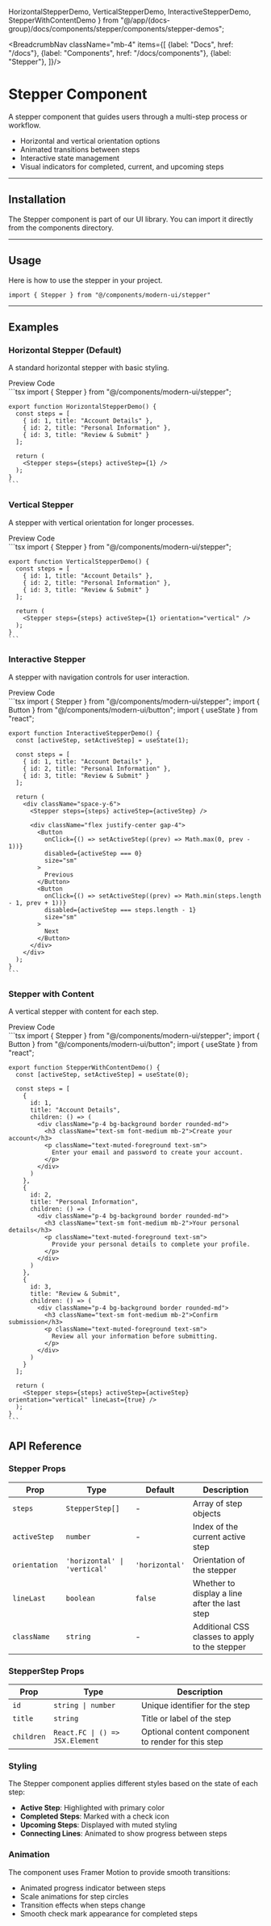   HorizontalStepperDemo,
  VerticalStepperDemo,
  InteractiveStepperDemo,
  StepperWithContentDemo
} from "@/app/(docs-group)/docs/components/stepper/components/stepper-demos";

<BreadcrumbNav className="mb-4" items={[
  {label: "Docs", href: "/docs"},
  {label: "Components", href: "/docs/components"},
  {label: "Stepper"},
]}/>

<PreviewStepper/>

# Stepper Component

A stepper component that guides users through a multi-step process or workflow.

- Horizontal and vertical orientation options
- Animated transitions between steps
- Interactive state management
- Visual indicators for completed, current, and upcoming steps

---

## Installation

The Stepper component is part of our UI library. You can import it directly from the components directory.

<StepperInstallation/>

---

## Usage

Here is how to use the stepper in your project.

```tsx
import { Stepper } from "@/components/modern-ui/stepper"
```

---

## Examples

### Horizontal Stepper (Default)

A standard horizontal stepper with basic styling.

<Tabs defaultValue="preview">
  <TabsList>
    <TabsTrigger value="preview">Preview</TabsTrigger>
    <TabsTrigger value="code">Code</TabsTrigger>
  </TabsList>
  <TabsContent value="preview" className="p-6 border rounded-md mt-2 relative min-h-[300px]">
    <div className="absolute inset-0 bg-[radial-gradient(#80808080_1px,transparent_1px)] [background-size:16px_16px] opacity-50"></div>
    <div className="flex justify-center items-center h-full w-full z-10 min-h-[300px] relative inset-0">
      <div className="w-full max-w-md px-4">
        <HorizontalStepperDemo />
      </div>
    </div>
  </TabsContent>
  <TabsContent value="code">
    ```tsx
    import { Stepper } from "@/components/modern-ui/stepper";

    export function HorizontalStepperDemo() {
      const steps = [
        { id: 1, title: "Account Details" },
        { id: 2, title: "Personal Information" },
        { id: 3, title: "Review & Submit" }
      ];

      return (
        <Stepper steps={steps} activeStep={1} />
      );
    }
    ```
  </TabsContent>
</Tabs>

### Vertical Stepper

A stepper with vertical orientation for longer processes.

<Tabs defaultValue="preview">
  <TabsList>
    <TabsTrigger value="preview">Preview</TabsTrigger>
    <TabsTrigger value="code">Code</TabsTrigger>
  </TabsList>
  <TabsContent value="preview" className="p-6 border rounded-md mt-2 relative min-h-[300px]">
    <div className="absolute inset-0 bg-[radial-gradient(#80808080_1px,transparent_1px)] [background-size:16px_16px] opacity-50"></div>
    <div className="flex justify-center items-center h-full w-full z-10 relative min-h-[300px] inset-0">
      <div className="w-full max-w-md px-4">
        <VerticalStepperDemo />
      </div>
    </div>
  </TabsContent>
  <TabsContent value="code">
    ```tsx
    import { Stepper } from "@/components/modern-ui/stepper";

    export function VerticalStepperDemo() {
      const steps = [
        { id: 1, title: "Account Details" },
        { id: 2, title: "Personal Information" },
        { id: 3, title: "Review & Submit" }
      ];

      return (
        <Stepper steps={steps} activeStep={1} orientation="vertical" />
      );
    }
    ```
  </TabsContent>
</Tabs>

### Interactive Stepper

A stepper with navigation controls for user interaction.

<Tabs defaultValue="preview">
  <TabsList>
    <TabsTrigger value="preview">Preview</TabsTrigger>
    <TabsTrigger value="code">Code</TabsTrigger>
  </TabsList>
  <TabsContent value="preview" className="p-6 border rounded-md mt-2 relative min-h-[350px]">
    <div className="absolute inset-0 bg-[radial-gradient(#80808080_1px,transparent_1px)] [background-size:16px_16px] opacity-50"></div>
    <div className="flex justify-center items-center h-full w-full z-10 min-h-[350px] relative inset-0">
      <div className="w-full max-w-md px-4">
        <InteractiveStepperDemo />
      </div>
    </div>
  </TabsContent>
  <TabsContent value="code">
    ```tsx
    import { Stepper } from "@/components/modern-ui/stepper";
    import { Button } from "@/components/modern-ui/button";
    import { useState } from "react";

    export function InteractiveStepperDemo() {
      const [activeStep, setActiveStep] = useState(1);
      
      const steps = [
        { id: 1, title: "Account Details" },
        { id: 2, title: "Personal Information" },
        { id: 3, title: "Review & Submit" }
      ];

      return (
        <div className="space-y-6">
          <Stepper steps={steps} activeStep={activeStep} />
          
          <div className="flex justify-center gap-4">
            <Button 
              onClick={() => setActiveStep((prev) => Math.max(0, prev - 1))}
              disabled={activeStep === 0}
              size="sm"
            >
              Previous
            </Button>
            <Button 
              onClick={() => setActiveStep((prev) => Math.min(steps.length - 1, prev + 1))}
              disabled={activeStep === steps.length - 1}
              size="sm"
            >
              Next
            </Button>
          </div>
        </div>
      );
    }
    ```
  </TabsContent>
</Tabs>

### Stepper with Content

A vertical stepper with content for each step.

<Tabs defaultValue="preview">
  <TabsList>
    <TabsTrigger value="preview">Preview</TabsTrigger>
    <TabsTrigger value="code">Code</TabsTrigger>
  </TabsList>
  <TabsContent value="preview" className="p-6 border rounded-md mt-2 relative min-h-[500px]">
    <div className="absolute inset-0 bg-[radial-gradient(#80808080_1px,transparent_1px)] [background-size:16px_16px] opacity-50"></div>
    <div className="flex justify-center items-center h-full w-full z-10 relative inset-0">
      <div className="w-full max-w-md px-4">
        <StepperWithContentDemo />
      </div>
    </div>
  </TabsContent>
  <TabsContent value="code">
    ```tsx
    import { Stepper } from "@/components/modern-ui/stepper";
    import { Button } from "@/components/modern-ui/button";
    import { useState } from "react";

    export function StepperWithContentDemo() {
      const [activeStep, setActiveStep] = useState(0);
      
      const steps = [
        { 
          id: 1, 
          title: "Account Details",
          children: () => (
            <div className="p-4 bg-background border rounded-md">
              <h3 className="text-sm font-medium mb-2">Create your account</h3>
              <p className="text-muted-foreground text-sm">
                Enter your email and password to create your account.
              </p>
            </div>
          )
        },
        { 
          id: 2, 
          title: "Personal Information",
          children: () => (
            <div className="p-4 bg-background border rounded-md">
              <h3 className="text-sm font-medium mb-2">Your personal details</h3>
              <p className="text-muted-foreground text-sm">
                Provide your personal details to complete your profile.
              </p>
            </div>
          )
        },
        { 
          id: 3, 
          title: "Review & Submit",
          children: () => (
            <div className="p-4 bg-background border rounded-md">
              <h3 className="text-sm font-medium mb-2">Confirm submission</h3>
              <p className="text-muted-foreground text-sm">
                Review all your information before submitting.
              </p>
            </div>
          )
        }
      ];

      return (
        <Stepper steps={steps} activeStep={activeStep} orientation="vertical" lineLast={true} />
      );
    }
    ```
  </TabsContent>
</Tabs>

## API Reference

### Stepper Props

| Prop | Type | Default | Description |
|------|------|---------|-------------|
| `steps` | `StepperStep[]` | - | Array of step objects |
| `activeStep` | `number` | - | Index of the current active step |
| `orientation` | `'horizontal' \| 'vertical'` | `'horizontal'` | Orientation of the stepper |
| `lineLast` | `boolean` | `false` | Whether to display a line after the last step |
| `className` | `string` | - | Additional CSS classes to apply to the stepper |

### StepperStep Props

| Prop | Type | Description |
|------|------|-------------|
| `id` | `string \| number` | Unique identifier for the step |
| `title` | `string` | Title or label of the step |
| `children` | `React.FC \| () => JSX.Element` | Optional content component to render for this step |

### Styling

The Stepper component applies different styles based on the state of each step:

- **Active Step**: Highlighted with primary color
- **Completed Steps**: Marked with a check icon
- **Upcoming Steps**: Displayed with muted styling
- **Connecting Lines**: Animated to show progress between steps

### Animation

The component uses Framer Motion to provide smooth transitions:

- Animated progress indicator between steps
- Scale animations for step circles
- Transition effects when steps change
- Smooth check mark appearance for completed steps 